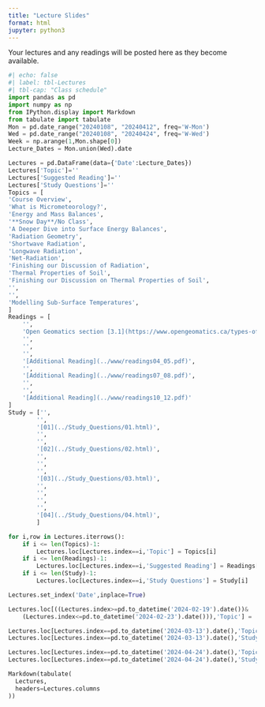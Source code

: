 ```yaml
---
title: "Lecture Slides"
format: html
jupyter: python3
---
```


Your lectures and any readings will be posted here as they become available.

```python
#| echo: false
#| label: tbl-Lectures
#| tbl-cap: "Class schedule"
import pandas as pd
import numpy as np
from IPython.display import Markdown
from tabulate import tabulate
Mon = pd.date_range("20240108", "20240412", freq='W-Mon')
Wed = pd.date_range("20240108", "20240424", freq='W-Wed')
Week = np.arange(1,Mon.shape[0])
Lecture_Dates = Mon.union(Wed).date

Lectures = pd.DataFrame(data={'Date':Lecture_Dates})
Lectures['Topic']=''
Lectures['Suggested Reading']=''
Lectures['Study Questions']=''
Topics = [
'Course Overview',
'What is Micrometeorology?',
'Energy and Mass Balances',
'**Snow Day**/No Class',
'A Deeper Dive into Surface Energy Balances',
'Radiation Geometry',
'Shortwave Radiation',
'Longwave Radiation',
'Net-Radiation',
'Finishing our Discussion of Radiation',
'Thermal Properties of Soil',
'Finishing our Discussion on Thermal Properties of Soil',
'',
'',
'Modelling Sub-Surface Temperatures',
]
Readings = [
    '',
    'Open Geomatics section [3.1](https://www.opengeomatics.ca/types-of-data.html#types-of-phenomena) & [3.2](https://www.opengeomatics.ca/types-of-data.html#types-of-data-1)',
    '',
    '',
    '',
    '[Additional Reading](../www/readings04_05.pdf)',
    '',
    '[Additional Reading](../www/readings07_08.pdf)',
    '',
    '',
    '[Additional Reading](../www/readings10_12.pdf)'
]
Study = ['',
        '',
        '[01](../Study_Questions/01.html)',
        '',
        '',
        '[02](../Study_Questions/02.html)',
        '',
        '',
        '',
        '[03](../Study_Questions/03.html)',
        '',
        '',
        '',
        '',
        '[04](../Study_Questions/04.html)',
        ]

for i,row in Lectures.iterrows():
    if i <= len(Topics)-1:
        Lectures.loc[Lectures.index==i,'Topic'] = Topics[i]
    if i <= len(Readings)-1:
        Lectures.loc[Lectures.index==i,'Suggested Reading'] = Readings[i]
    if i <= len(Study)-1:
        Lectures.loc[Lectures.index==i,'Study Questions'] = Study[i]

Lectures.set_index('Date',inplace=True)

Lectures.loc[((Lectures.index>=pd.to_datetime('2024-02-19').date())&
    (Lectures.index<=pd.to_datetime('2024-02-23').date())),'Topic'] = '**Reading Break**'

Lectures.loc[Lectures.index==pd.to_datetime('2024-03-13').date(),'Topic'] = '**Midterm Exam**'
Lectures.loc[Lectures.index==pd.to_datetime('2024-03-13').date(),'Study Questions'] = '**1-5 Due**'

Lectures.loc[Lectures.index==pd.to_datetime('2024-04-24').date(),'Topic'] = '**Final Exam**'
Lectures.loc[Lectures.index==pd.to_datetime('2024-04-24').date(),'Study Questions'] = '**6+ Due**'

Markdown(tabulate(
  Lectures, 
  headers=Lectures.columns
))

```

